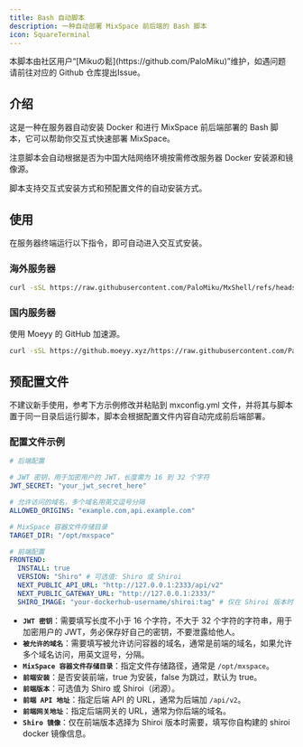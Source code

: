 ```yaml
---
title: Bash 自动脚本
description: 一种自动部署 MixSpace 前后端的 Bash 脚本
icon: SquareTerminal
---
```


<Callout type="warn">
本脚本由社区用户“[Mikuの鬆](https://github.com/PaloMiku)”维护，如遇问题请前往对应的 Github 仓库提出Issue。
</Callout>



<ToGithub repo="PaloMiku/MxShell" />

## 介绍

这是一种在服务器自动安装 Docker 和进行 MixSpace 前后端部署的 Bash 脚本，它可以帮助你交互式快速部署 MixSpace。

注意脚本会自动根据是否为中国大陆网络环境按需修改服务器 Docker 安装源和镜像源。

脚本支持交互式安装方式和预配置文件的自动安装方式。

## 使用

在服务器终端运行以下指令，即可自动进入交互式安装。

### 海外服务器

```bash
curl -sSL https://raw.githubusercontent.com/PaloMiku/MxShell/refs/heads/main/install.sh -o install.sh && bash install.sh
```

### 国内服务器

使用 Moeyy 的 GitHub 加速源。

```bash
curl -sSL https://github.moeyy.xyz/https://raw.githubusercontent.com/PaloMiku/MxShell/refs/heads/main/install.sh -o install.sh && bash install.sh
```

## 预配置文件

不建议新手使用，参考下方示例修改并粘贴到 mxconfig.yml 文件，并将其与脚本置于同一目录后运行脚本，脚本会根据配置文件内容自动完成前后端部署。

### 配置文件示例

```yaml
# 后端配置

# JWT 密钥，用于加密用户的 JWT，长度需为 16 到 32 个字符
JWT_SECRET: "your_jwt_secret_here"

# 允许访问的域名，多个域名用英文逗号分隔
ALLOWED_ORIGINS: "example.com,api.example.com"

# MixSpace 容器文件存储目录
TARGET_DIR: "/opt/mxspace"

# 前端配置
FRONTEND:
  INSTALL: true
  VERSION: "Shiro" # 可选值: Shiro 或 Shiroi
  NEXT_PUBLIC_API_URL: "http://127.0.0.1:2333/api/v2"
  NEXT_PUBLIC_GATEWAY_URL: "http://127.0.0.1:2333/"
  SHIRO_IMAGE: "your-dockerhub-username/shiroi:tag" # 仅在 Shiroi 版本时需要

```

- **`JWT 密钥`**：需要填写长度不小于 16 个字符，不大于 32 个字符的字符串，用于加密用户的 JWT，务必保存好自己的密钥，不要泄露给他人。
- **`被允许的域名`**：需要填写被允许访问容器的域名，通常是前端的域名，如果允许多个域名访问，用英文逗号，分隔。
- **`MixSpace 容器文件存储目录`**：指定文件存储路径，通常是 `/opt/mxspace`。
- **`前端安装`**：是否安装前端，true 为安装，false 为跳过，默认为 true。
- **`前端版本`**：可选值为 Shiro 或 Shiroi（闭源）。
- **`前端 API 地址`**：指定后端 API 的 URL，通常为后端加 `/api/v2`。
- **`前端网关地址`**：指定后端网关的 URL，通常为你后端的域名。
- **`Shiro 镜像`**：仅在前端版本选择为 Shiroi 版本时需要，填写你自构建的 shiroi docker 镜像信息。